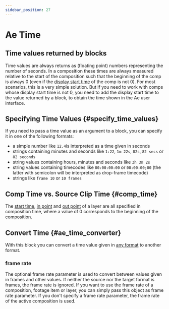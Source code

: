 ```yaml
---
sidebar_position: 27
---
```



# Ae Time

## Time values returned by blocks

Time values are always returns as (floating point) numbers representing the number of seconds. In a composition these times are always measured relative to the start of the composition such that the beginning of the comp is always 0 (even if the [display start time](aeComp.mdx#ae_comp_set_attribute_display_start_time) of the comp is not 0). 
For most scenarios, this is a very simple solution. But if you need to work with comps whose display start time is not 0, you need to add the display start time to the value returned by a block, to obtain the time shown in the Ae user interface.

## Specifying Time Values {#specify_time_values}

If you need to pass a time value as an argument to a block, you can specify it in one of the following formats:
- a simple number like `12.4`is interpreted as a time given in seconds
- strings containing minutes and seconds like `1:22`, `1m 22s`, `82s`, `82 secs` or `82 seconds`
- string values containing hours, minutes and seconds like `3h 3m 2s`
- string values containing timecodes like `00:00:00:00` or `00:00:00;00` (the latter with semicolon will be interpreted as drop-frame timecode)
- strings like `frame 10` or `10 frames`

## Comp Time vs. Source Clip Time {#comp_time}

<RetinaImg src="/img/blockOther/layer_times.png" alt="Layer Times: In Point, Out Point and Start Time"/>

The [start time](aeLayer.mdx#ae_layer_set_attribute_start_time), [in point](aeLayer.mdx#ae_layer_set_attribute_in_point) and [out point](aeLayer.mdx#ae_layer_set_attribute_out_point) of a layer are all specified in composition time, where a value of 0 corresponds to the beginning of the composition.


## Convert Time {#ae_time_converter}

<RetinaImg src="/img/blockScreenshots/AeTime/ae_time_converter.png" alt="Block ae_time_converter"/>

With this block you can convert a time value given in [any format](#specify_time_values) to another format.

### frame rate

The optional frame rate parameter is used to convert between values given in frames and other values. If neither the source nor the target format is frames, the frame rate is ignored.
If you want to use the frame rate of a composition, footage item or layer, you can simply pass this object as frame rate parameter.
If you don't specify a frame rate parameter, the frame rate of the active composition is used.
